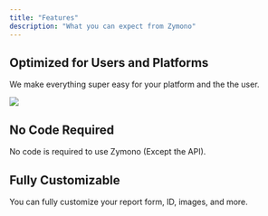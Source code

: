 ```yaml
---
title: "Features"
description: "What you can expect from Zymono"
---
```


## Optimized for Users and Platforms

We make everything super easy for your platform and the the user.

<Frame>
  <img src="https://zymono.com/images/zymono.png" />
</Frame>

## No Code Required

No code is required to use Zymono (Except the API).


## Fully Customizable

You can fully customize your report form, ID, images, and more.

